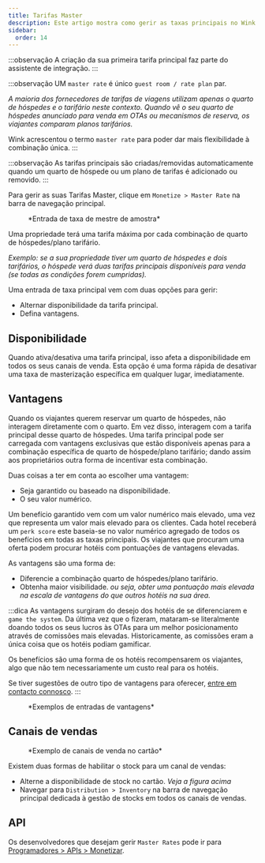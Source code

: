 ```yaml
---
title: Tarifas Master
description: Este artigo mostra como gerir as taxas principais no Wink.
sidebar:
  order: 14
---
```


:::observação
A criação da sua primeira tarifa principal faz parte do assistente de integração.
:::

:::observação
UM `master rate` é único `guest room / rate plan` par.

*A maioria dos fornecedores de tarifas de viagens utilizam apenas o quarto de hóspedes e o tarifário neste contexto. Quando vê o seu quarto de hóspedes anunciado para venda em OTAs ou mecanismos de reserva, os viajantes comparam planos tarifários.*

Wink acrescentou o termo `master rate` para poder dar mais flexibilidade à combinação única.
:::

:::observação
As tarifas principais são criadas/removidas automaticamente quando um quarto de hóspede ou um plano de tarifas é adicionado ou removido.
:::

Para gerir as suas Tarifas Master, clique em `Monetize > Master Rate` na barra de navegação principal.

<figure>
  <CloudinaryImage width="350" height="484" resize="scale" quality="best" alt="Taxa Master" src="academy/master-rate" errorImage="noimage_opaque_nyrtl0.png" />

  <figcaption>*Entrada de taxa de mestre de amostra*</figcaption>
</figure>


Uma propriedade terá uma tarifa máxima por cada combinação de quarto de hóspedes/plano tarifário.

*Exemplo: se a sua propriedade tiver um quarto de hóspedes e dois tarifários, o hóspede verá duas tarifas principais disponíveis para venda (se todas as condições forem cumpridas).*

Uma entrada de taxa principal vem com duas opções para gerir:

* Alternar disponibilidade da tarifa principal.
* Defina vantagens.

## Disponibilidade

Quando ativa/desativa uma tarifa principal, isso afeta a disponibilidade em todos os seus canais de venda. Esta opção é uma forma rápida de desativar uma taxa de masterização específica em qualquer lugar, imediatamente.

## Vantagens

Quando os viajantes querem reservar um quarto de hóspedes, não interagem diretamente com o quarto. Em vez disso, interagem com a tarifa principal desse quarto de hóspedes.
Uma tarifa principal pode ser carregada com vantagens exclusivas que estão disponíveis apenas para a combinação específica de quarto de hóspede/plano tarifário; dando assim aos proprietários outra forma de incentivar esta combinação.

Duas coisas a ter em conta ao escolher uma vantagem:

* Seja garantido ou baseado na disponibilidade.
* O seu valor numérico.

Um benefício garantido vem com um valor numérico mais elevado, uma vez que representa um valor mais elevado para os clientes.
Cada hotel receberá um `perk score` este baseia-se no valor numérico agregado de todos os benefícios em todas as taxas principais.
Os viajantes que procuram uma oferta podem procurar hotéis com pontuações de vantagens elevadas.

As vantagens são uma forma de:

* Diferencie a combinação quarto de hóspedes/plano tarifário.
* Obtenha maior visibilidade. *ou seja, obter uma pontuação mais elevada na escala de vantagens do que outros hotéis na sua área.*

:::dica
As vantagens surgiram do desejo dos hotéis de se diferenciarem e `game the system`.
Da última vez que o fizeram, mataram-se literalmente doando todos os seus lucros às OTAs para um melhor posicionamento através de comissões mais elevadas.
Historicamente, as comissões eram a única coisa que os hotéis podiam gamificar.

Os benefícios são uma forma de os hotéis recompensarem os viajantes, algo que não tem necessariamente um custo real para os hotéis.

Se tiver sugestões de outro tipo de vantagens para oferecer, [entre em contacto connosco](mailto:hi@wink.travel).
:::

<figure>
  <CloudinaryImage width="700" height="263" resize="scale" quality="best" alt="Vantagens" src="academy/perks" errorImage="noimage_opaque_nyrtl0.png" />

  <figcaption>*Exemplos de entradas de vantagens*</figcaption>
</figure>


## Canais de vendas

<figure>
  <CloudinaryImage width="350" height="368" resize="scale" quality="best" alt="Canais de vendas" src="academy/sales-channels-card" errorImage="noimage_opaque_nyrtl0.png" />

  <figcaption>*Exemplo de canais de venda no cartão*</figcaption>
</figure>


Existem duas formas de habilitar o stock para um canal de vendas:

* Alterne a disponibilidade de stock no cartão. *Veja a figura acima*
* Navegar para `Distribution > Inventory` na barra de navegação principal dedicada à gestão de stocks em todos os canais de vendas.

## API

Os desenvolvedores que desejam gerir `Master Rates` pode ir para [Programadores > APIs > Monetizar](/developers/apis/#monetize-api).

